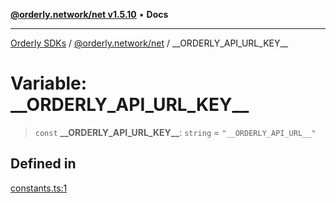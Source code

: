 [**@orderly.network/net v1.5.10**](/sdks/tech-doc/@orderly.network/net/README) • **Docs**

***

[Orderly SDKs](/sdks/tech-doc/packages) / [@orderly.network/net](/sdks/tech-doc/@orderly.network/net/README) / \_\_ORDERLY\_API\_URL\_KEY\_\_

# Variable: \_\_ORDERLY\_API\_URL\_KEY\_\_

> `const` **\_\_ORDERLY\_API\_URL\_KEY\_\_**: `string` = `"__ORDERLY_API_URL__"`

## Defined in

[constants.ts:1](https://github.com/OrderlyNetwork/js-sdk/blob/554ae704783e3b83c40bb234a899e8f02987d9b6/packages/net/src/constants.ts#L1)
